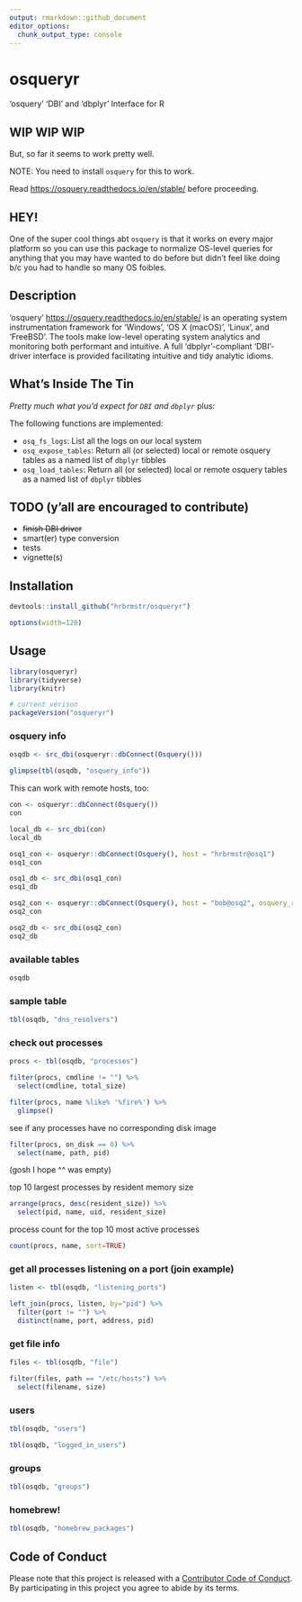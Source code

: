 ```yaml
---
output: rmarkdown::github_document
editor_options: 
  chunk_output_type: console
---
```


# osqueryr

'osquery' 'DBI' and 'dbplyr' Interface for R

## WIP WIP WIP

But, so far it seems to work pretty well.

NOTE: You need to install `osquery` for this to work. 

Read <https://osquery.readthedocs.io/en/stable/> before proceeding.

## HEY!

One of the super cool things abt `osquery` is that it works on every major platform
so you can use this package to normalize OS-level queries for anything
that you may have wanted to do before but didn't feel like doing b/c you had to
handle so many OS foibles.

## Description

'osquery' <https://osquery.readthedocs.io/en/stable/> is an operating 
system instrumentation framework for 'Windows', 'OS X (macOS)', 'Linux', and 
'FreeBSD'. The tools make low-level operating system analytics and monitoring 
both performant and intuitive. A full 'dbplyr'-compliant 'DBI'-driver 
interface is provided facilitating intuitive and tidy analytic idioms.
  
## What's Inside The Tin

_Pretty much what you'd expect for `DBI` and `dbplyr`_ plus:

The following functions are implemented:

- `osq_fs_logs`:	List all the logs on our local system
- `osq_expose_tables`:	Return all (or selected) local or remote osquery tables as a named list of `dbplyr` tibbles
- `osq_load_tables`:	Return all (or selected) local or remote osquery tables as a named list of `dbplyr` tibbles

## TODO (y'all are encouraged to contribute)

- <strike>finish DBI driver</strike>
- smart(er) type conversion
- tests
- vignette(s)

## Installation

```r
devtools::install_github("hrbrmstr/osqueryr")
```

```r
options(width=120)
```

## Usage

```r
library(osqueryr)
library(tidyverse)
library(knitr)

# current verison
packageVersion("osqueryr")

```

### osquery info

```r
osqdb <- src_dbi(osqueryr::dbConnect(Osquery()))

glimpse(tbl(osqdb, "osquery_info"))
```

This can work with remote hosts, too:

```r
con <- osqueryr::dbConnect(Osquery())
con

local_db <- src_dbi(con)
local_db

osq1_con <- osqueryr::dbConnect(Osquery(), host = "hrbrmstr@osq1")
osq1_con

osq1_db <- src_dbi(osq1_con)
osq1_db

osq2_con <- osqueryr::dbConnect(Osquery(), host = "bob@osq2", osquery_remote_path = "/usr/bin")
osq2_con

osq2_db <- src_dbi(osq2_con)
osq2_db
```

### available tables

```r
osqdb
```

### sample table

```r
tbl(osqdb, "dns_resolvers")
```

### check out processes

```r
procs <- tbl(osqdb, "processes")

filter(procs, cmdline != "") %>% 
  select(cmdline, total_size)

filter(procs, name %like% '%fire%') %>% 
  glimpse()
```

see if any processes have no corresponding disk image

```r
filter(procs, on_disk == 0) %>% 
  select(name, path, pid)
```

(gosh I hope ^^ was empty)

top 10 largest processes by resident memory size

```r
arrange(procs, desc(resident_size)) %>% 
  select(pid, name, uid, resident_size)
```

process count for the top 10 most active processes

```r
count(procs, name, sort=TRUE)
```

### get all processes listening on a port (join example)

```r
listen <- tbl(osqdb, "listening_ports")

left_join(procs, listen, by="pid") %>%
  filter(port != "") %>% 
  distinct(name, port, address, pid)
```

### get file info

```r
files <- tbl(osqdb, "file")

filter(files, path == "/etc/hosts") %>% 
  select(filename, size)
```

### users

```r
tbl(osqdb, "users")

tbl(osqdb, "logged_in_users")
```

### groups

```r
tbl(osqdb, "groups")
```

### homebrew!

```r
tbl(osqdb, "homebrew_packages")
```

## Code of Conduct

Please note that this project is released with a [Contributor Code of Conduct](CONDUCT.md). By participating in this project you agree to abide by its terms.